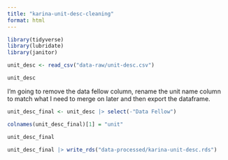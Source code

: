 ```yaml
---
title: "karina-unit-desc-cleaning"
format: html
---
```


```r
library(tidyverse)
library(lubridate)
library(janitor)
```

```r
unit_desc <- read_csv("data-raw/unit-desc.csv")

unit_desc
```

I'm going to remove the data fellow column, rename the unit name column to match what I need to merge on later and then export the dataframe.

```r
unit_desc_final <- unit_desc |> select(-"Data Fellow")

colnames(unit_desc_final)[1] = "unit"

unit_desc_final
```

```r
unit_desc_final |> write_rds("data-processed/karina-unit-desc.rds")
```

